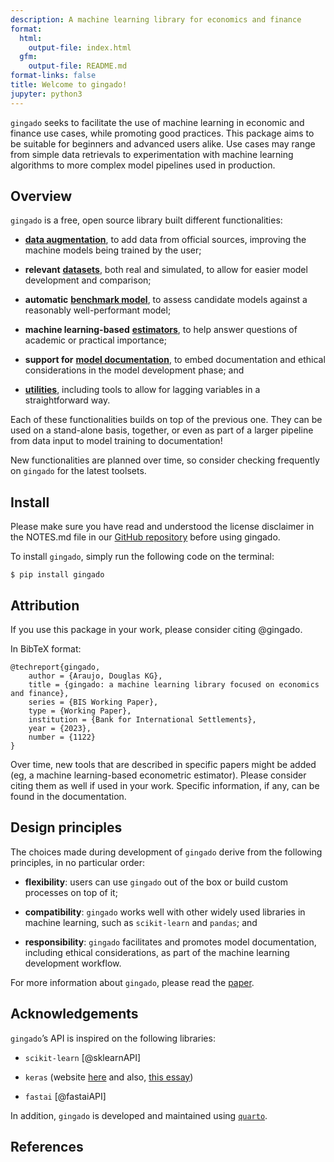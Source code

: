 ```yaml
---
description: A machine learning library for economics and finance
format:
  html:
    output-file: index.html
  gfm:
    output-file: README.md
format-links: false
title: Welcome to gingado!
jupyter: python3
---
```



`gingado` seeks to facilitate the use of machine learning in economic and finance use cases, while promoting good practices. This package aims to be suitable for beginners and advanced users alike. Use cases may range from simple data retrievals to experimentation with machine learning algorithms to more complex model pipelines used in production.

## Overview

`gingado` is a free, open source library built different functionalities:

* [**data augmentation**](https://bis-med-it.github.io/gingado/augmentation.html), to add data from official sources, improving the machine models being trained by the user;

* **relevant** [**datasets**](https://bis-med-it.github.io/gingado/datasets.html), both real and simulated, to allow for easier model development and comparison;

* **automatic** [**benchmark model**](https://bis-med-it.github.io/gingado/benchmark.html), to assess candidate models against a reasonably well-performant model;

* **machine learning-based** [**estimators**](https://bis-med-it.github.io/gingado/estimators.html), to help answer questions of academic or practical importance;

* **support for** [**model documentation**](https://bis-med-it.github.io/gingado/documentation.html), to embed documentation and ethical considerations in the model development phase; and

* [**utilities**](https://bis-med-it.github.io/gingado/utils.html), including tools to allow for lagging variables in a straightforward way.

Each of these functionalities builds on top of the previous one. They can be used on a stand-alone basis, together, or even as part of a larger pipeline from data input to model training to documentation!

:::{.callout-tip}

New functionalities are planned over time, so consider checking frequently on `gingado` for the latest toolsets.

:::

## Install

:::{.callout-note}

Please make sure you have read and understood the license disclaimer in the NOTES.md file in our [GitHub repository](https://github.com/bis-med-it/gingado) before using gingado.

:::

To install `gingado`, simply run the following code on the terminal:

`$ pip install gingado`

## Attribution

If you use this package in your work, please consider citing @gingado.

In BibTeX format:
```
@techreport{gingado,
    author = {Araujo, Douglas KG},
    title = {gingado: a machine learning library focused on economics and finance},
    series = {BIS Working Paper},
    type = {Working Paper},
    institution = {Bank for International Settlements},
    year = {2023},
    number = {1122}
}
```

Over time, new tools that are described in specific papers might be added (eg, a machine learning-based econometric estimator). Please consider citing them as well if used in your work. Specific information, if any, can be found in the documentation.

## Design principles

The choices made during development of `gingado` derive from the following principles, in no particular order:

* **flexibility**: users can use `gingado` out of the box or build custom processes on top of it;

* **compatibility**: `gingado` works well with other widely used libraries in machine learning, such as `scikit-learn` and `pandas`; and

* **responsibility**: `gingado` facilitates and promotes model documentation, including ethical considerations, as part of the machine learning development workflow.

For more information about `gingado`, please read the [paper](https://www.bis.org/publ/work1122.pdf).

## Acknowledgements

`gingado`'s API is inspired on the following libraries:

* `scikit-learn` [@sklearnAPI]

* `keras` (website [here](https://keras.io/about/) and also, [this essay](https://medium.com/s/story/notes-to-myself-on-software-engineering-c890f16f4e4d))

* `fastai` [@fastaiAPI]

In addition, `gingado` is developed and maintained using [`quarto`](https://quarto.org/).

## References
::: {#refs}
:::